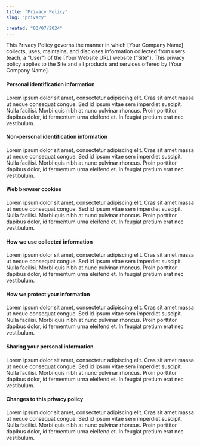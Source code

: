 ```yaml
---
title: "Privacy Policy"
slug: "privacy"

created: "03/07/2024"
---
```


This Privacy Policy governs the manner in which [Your Company Name] collects, uses, maintains, and discloses information collected from users (each, a "User") of the [Your Website URL] website ("Site"). This privacy policy applies to the Site and all products and services offered by [Your Company Name].

#### Personal identification information
Lorem ipsum dolor sit amet, consectetur adipiscing elit. Cras sit amet massa ut neque consequat congue. Sed id ipsum vitae sem imperdiet suscipit. Nulla facilisi. Morbi quis nibh at nunc pulvinar rhoncus. Proin porttitor dapibus dolor, id fermentum urna eleifend et. In feugiat pretium erat nec vestibulum.

#### Non-personal identification information
Lorem ipsum dolor sit amet, consectetur adipiscing elit. Cras sit amet massa ut neque consequat congue. Sed id ipsum vitae sem imperdiet suscipit. Nulla facilisi. Morbi quis nibh at nunc pulvinar rhoncus. Proin porttitor dapibus dolor, id fermentum urna eleifend et. In feugiat pretium erat nec vestibulum.

#### Web browser cookies
Lorem ipsum dolor sit amet, consectetur adipiscing elit. Cras sit amet massa ut neque consequat congue. Sed id ipsum vitae sem imperdiet suscipit. Nulla facilisi. Morbi quis nibh at nunc pulvinar rhoncus. Proin porttitor dapibus dolor, id fermentum urna eleifend et. In feugiat pretium erat nec vestibulum.

#### How we use collected information
Lorem ipsum dolor sit amet, consectetur adipiscing elit. Cras sit amet massa ut neque consequat congue. Sed id ipsum vitae sem imperdiet suscipit. Nulla facilisi. Morbi quis nibh at nunc pulvinar rhoncus. Proin porttitor dapibus dolor, id fermentum urna eleifend et. In feugiat pretium erat nec vestibulum.

#### How we protect your information
Lorem ipsum dolor sit amet, consectetur adipiscing elit. Cras sit amet massa ut neque consequat congue. Sed id ipsum vitae sem imperdiet suscipit. Nulla facilisi. Morbi quis nibh at nunc pulvinar rhoncus. Proin porttitor dapibus dolor, id fermentum urna eleifend et. In feugiat pretium erat nec vestibulum.

#### Sharing your personal information
Lorem ipsum dolor sit amet, consectetur adipiscing elit. Cras sit amet massa ut neque consequat congue. Sed id ipsum vitae sem imperdiet suscipit. Nulla facilisi. Morbi quis nibh at nunc pulvinar rhoncus. Proin porttitor dapibus dolor, id fermentum urna eleifend et. In feugiat pretium erat nec vestibulum.

#### Changes to this privacy policy
Lorem ipsum dolor sit amet, consectetur adipiscing elit. Cras sit amet massa ut neque consequat congue. Sed id ipsum vitae sem imperdiet suscipit. Nulla facilisi. Morbi quis nibh at nunc pulvinar rhoncus. Proin porttitor dapibus dolor, id fermentum urna eleifend et. In feugiat pretium erat nec vestibulum.
